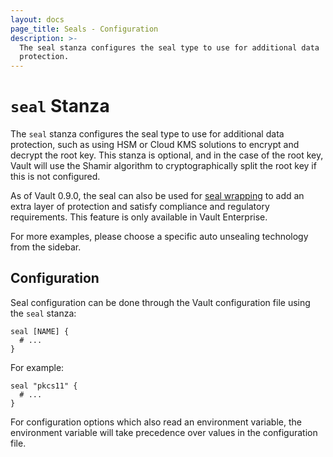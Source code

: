```yaml
---
layout: docs
page_title: Seals - Configuration
description: >-
  The seal stanza configures the seal type to use for additional data
  protection.
---
```


# `seal` Stanza

The `seal` stanza configures the seal type to use for additional data
protection, such as using HSM or Cloud KMS solutions to encrypt and decrypt the
root key. This stanza is optional, and in the case of the root key, Vault
will use the Shamir algorithm to cryptographically split the root key if this
is not configured.

As of Vault 0.9.0, the seal can also be used for [seal wrapping][sealwrap] to
add an extra layer of protection and satisfy compliance and regulatory requirements.
This feature is only available in Vault Enterprise.

For more examples, please choose a specific auto unsealing technology from the
sidebar.

## Configuration

Seal configuration can be done through the Vault configuration file using the
`seal` stanza:

```hcl
seal [NAME] {
  # ...
}
```

For example:

```hcl
seal "pkcs11" {
  # ...
}
```

For configuration options which also read an environment variable, the
environment variable will take precedence over values in the configuration file.

[sealwrap]: /docs/enterprise/sealwrap
